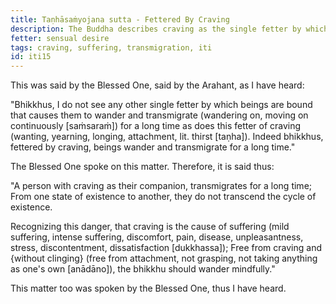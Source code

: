 ```yaml
---
title: Taṇhāsaṁyojana sutta - Fettered By Craving
description: The Buddha describes craving as the single fetter by which beings are bound that causes them to wander and transmigrate for a long time.
fetter: sensual desire
tags: craving, suffering, transmigration, iti
id: iti15
---
```


This was said by the Blessed One, said by the Arahant, as I have heard:

"Bhikkhus, I do not see any other single fetter by which beings are bound that causes them to wander and transmigrate (wandering on, moving on continuously [saṁsaraṁ]) for a long time as does this fetter of craving (wanting, yearning, longing, attachment, lit. thirst [taṇha]). Indeed bhikkhus, fettered by craving, beings wander and transmigrate for a long time."

The Blessed One spoke on this matter. Therefore, it is said thus:

"A person with craving as their companion,
transmigrates for a long time;
From one state of existence to another,
they do not transcend the cycle of existence.

Recognizing this danger,
that craving is the cause of suffering (mild suffering, intense suffering, discomfort, pain, disease, unpleasantness, stress, discontentment, dissatisfaction [dukkhassa]);
Free from craving and \{without clinging} (free from attachment, not grasping, not taking anything as one's own [anādāno]),
the bhikkhu should wander mindfully."

This matter too was spoken by the Blessed One, thus I have heard.